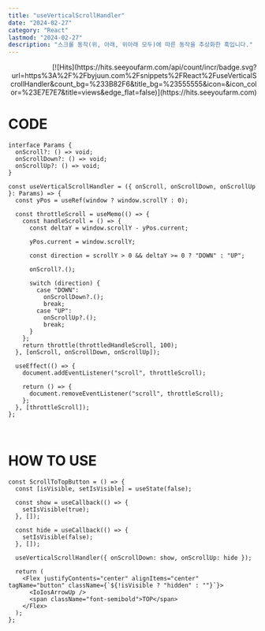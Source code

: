 ```yaml
---
title: "useVerticalScrollHandler"
date: "2024-02-27"
category: "React"
lastmod: "2024-02-27"
description: "스크롤 동작(위, 아래, 위아래 모두)에 따른 동작을 추상화한 훅입니다."
---
```


<div align="right">
  [![Hits](https://hits.seeyoufarm.com/api/count/incr/badge.svg?url=https%3A%2F%2Fbyjuun.com%2Fsnippets%2FReact%2FuseVerticalScrollHandler&count_bg=%233B82F6&title_bg=%23555555&icon=&icon_color=%23E7E7E7&title=views&edge_flat=false)](https://hits.seeyoufarm.com)
</div>

# CODE

```tsx title="useVerticalScrollHandler.ts"
interface Params {
  onScroll?: () => void;
  onScrollDown?: () => void;
  onScrollUp?: () => void;
}

const useVerticalScrollHandler = ({ onScroll, onScrollDown, onScrollUp }: Params) => {
  const yPos = useRef(window ? window.scrollY : 0);

  const throttleScroll = useMemo(() => {
    const handleScroll = () => {
      const deltaY = window.scrollY - yPos.current;

      yPos.current = window.scrollY;

      const direction = scrollY > 0 && deltaY >= 0 ? "DOWN" : "UP";

      onScroll?.();

      switch (direction) {
        case "DOWN":
          onScrollDown?.();
          break;
        case "UP":
          onScrollUp?.();
          break;
      }
    };
    return throttle(throttledHandleScroll, 100);
  }, [onScroll, onScrollDown, onScrollUp]);

  useEffect(() => {
    document.addEventListener("scroll", throttleScroll);

    return () => {
      document.removeEventListener("scroll", throttleScroll);
    };
  }, [throttleScroll]);
};
```

<br />

# HOW TO USE

```tsx title="아래 방향 스크롤 이동중에만 노출하는 버튼"
const ScrollToTopButton = () => {
  const [isVisible, setIsVisible] = useState(false);

  const show = useCallback(() => {
    setIsVisible(true);
  }, []);

  const hide = useCallback(() => {
    setIsVisible(false);
  }, []);

  useVerticalScrollHandler({ onScrollDown: show, onScrollUp: hide });

  return (
    <Flex justifyContents="center" alignItems="center" tagName="button" className={`${!isVisible ? "hidden" : ""}`}>
      <IoIosArrowUp />
      <span className="font-semibold">TOP</span>
    </Flex>
  );
};
```
